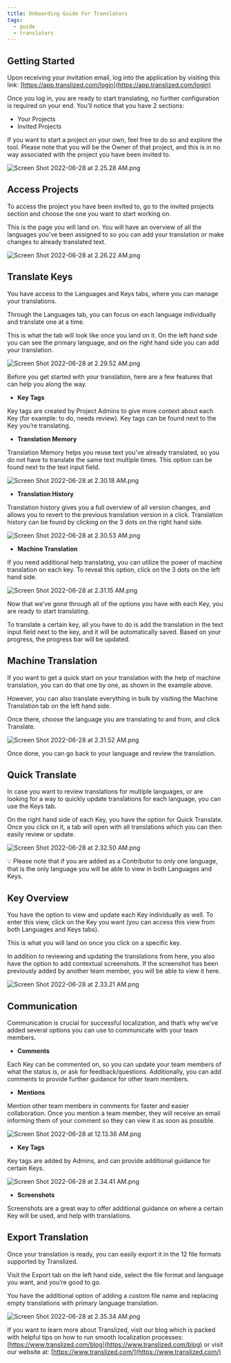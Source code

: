 ```yaml
---
title: Onboarding Guide For Translators
tags:
  - guide
  - translators
---
```


## Getting Started

Upon receiving your invitation email, log into the application by visiting this link: [https://app.translized.com/login](https://app.translized.com/login)

Once you log in, you are ready to start translating, no further configuration is required on your end. You’ll notice that you have 2 sections:

- Your Projects
- Invited Projects

If you want to start a project on your own, feel free to do so and explore the tool. Please note that you will be the Owner of that project, and this is in no way associated with the project you have been invited to.

![Screen Shot 2022-06-28 at 2.25.28 AM.png](/guides/onboarding-guide-for-translators/Screen_Shot_2022-06-28_at_2.25.28_AM.png)

## Access Projects

To access the project you have been invited to, go to the invited projects section and choose the one you want to start working on.

This is the page you will land on. You will have an overview of all the languages you’ve been assigned to so you can add your translation or make changes to already translated text.

![Screen Shot 2022-06-28 at 2.26.22 AM.png](/guides/onboarding-guide-for-translators/Screen_Shot_2022-06-28_at_2.26.22_AM.png)

## Translate Keys

You have access to the Languages and Keys tabs, where you can manage your translations.

Through the Languages tab, you can focus on each language individually and translate one at a time.

This is what the tab will look like once you land on it. On the left hand side you can see the primary language, and on the right hand side you can add your translation.

![Screen Shot 2022-06-28 at 2.29.52 AM.png](/guides/onboarding-guide-for-translators/Screen_Shot_2022-06-28_at_2.29.52_AM.png)

Before you get started with your translation, here are a few features that can help you along the way.

- **Key Tags**

Key tags are created by Project Admins to give more context about each Key (for example: to do, needs review). Key tags can be found next to the Key you’re translating.

- **Translation Memory**

Translation Memory helps you reuse text you've already translated, so you do not have to translate the same text multiple times. This option can be found next to the text input field.

![Screen Shot 2022-06-28 at 2.30.18 AM.png](/guides/onboarding-guide-for-translators/Screen_Shot_2022-06-28_at_2.30.18_AM.png)

- **Translation History**

Translation history gives you a full overview of all version changes, and allows you to revert to the previous translation version in a click. Translation history can be found by clicking on the 3 dots on the right hand side.

![Screen Shot 2022-06-28 at 2.30.53 AM.png](/guides/onboarding-guide-for-translators/Screen_Shot_2022-06-28_at_2.30.53_AM.png)

- **Machine Translation**

If you need additional help translating, you can utilize the power of machine translation on each key. To reveal this option, click on the 3 dots on the left hand side.

![Screen Shot 2022-06-28 at 2.31.15 AM.png](/guides/onboarding-guide-for-translators/Screen_Shot_2022-06-28_at_2.31.15_AM.png)

Now that we’ve gone through all of the options you have with each Key, you are ready to start translating.

To translate a certain key, all you have to do is add the translation in the text input field next to the key, and it will be automatically saved. Based on your progress, the progress bar will be updated.

## Machine Translation

If you want to get a quick start on your translation with the help of machine translation, you can do that one by one, as shown in the example above.

However, you can also translate everything in bulk by visiting the Machine Translation tab on the left hand side.

Once there, choose the language you are translating to and from, and click Translate.

![Screen Shot 2022-06-28 at 2.31.52 AM.png](/guides/onboarding-guide-for-translators/Screen_Shot_2022-06-28_at_2.31.52_AM.png)

Once done, you can go back to your language and review the translation.

## Quick Translate

In case you want to review translations for multiple languages, or are looking for a way to quickly update translations for each language, you can use the Keys tab.

On the right hand side of each Key, you have the option for Quick Translate. Once you click on it, a tab will open with all translations which you can then easily review or update.

![Screen Shot 2022-06-28 at 2.32.50 AM.png](/guides/onboarding-guide-for-translators/Screen_Shot_2022-06-28_at_2.32.50_AM.png)

<Aside>
  💡 Please note that if you are added as a Contributor to only one language,
  that is the only language you will be able to view in both Languages and Keys.
</Aside>

## Key Overview

You have the option to view and update each Key individually as well. To enter this view, click on the Key you want (you can access this view from both Languages and Keys tabs).

This is what you will land on once you click on a specific key.

In addition to reviewing and updating the translations from here, you also have the option to add contextual screenshots. If the screenshot has been previously added by another team member, you will be able to view it here.

![Screen Shot 2022-06-28 at 2.33.21 AM.png](/guides/onboarding-guide-for-translators/Screen_Shot_2022-06-28_at_2.33.21_AM.png)

## Communication

Communication is crucial for successful localization, and that’s why we’ve added several options you can use to communicate with your team members.

- **Comments**

Each Key can be commented on, so you can update your team members of what the status is, or ask for feedback/questions. Additionally, you can add comments to provide further guidance for other team members.

- **Mentions**

Mention other team members in comments for faster and easier collaboration. Once you mention a team member, they will receive an email informing them of your comment so they can view it as soon as possible.

![Screen Shot 2022-06-28 at 12.13.36 AM.png](/guides/onboarding-guide-for-translators/Screen_Shot_2022-06-28_at_12.13.36_AM.png)

- **Key Tags**

Key tags are added by Admins, and can provide additional guidance for certain Keys.

![Screen Shot 2022-06-28 at 2.34.41 AM.png](/guides/onboarding-guide-for-translators/Screen_Shot_2022-06-28_at_2.34.41_AM.png)

- **Screenshots**

Screenshots are a great way to offer additional guidance on where a certain Key will be used, and help with translations.

## Export Translation

Once your translation is ready, you can easily export it in the 12 file formats supported by Translized.

Visit the Export tab on the left hand side, select the file format and language you want, and you’re good to go.

You have the additional option of adding a custom file name and replacing empty translations with primary language translation.

![Screen Shot 2022-06-28 at 2.35.34 AM.png](/guides/onboarding-guide-for-translators/Screen_Shot_2022-06-28_at_2.35.34_AM.png)

If you want to learn more about Translized, visit our blog which is packed with helpful tips on how to run smooth localization processes: [https://www.translized.com/blog](https://www.translized.com/blog) or visit our website at: [https://www.translized.com/](https://www.translized.com/)
